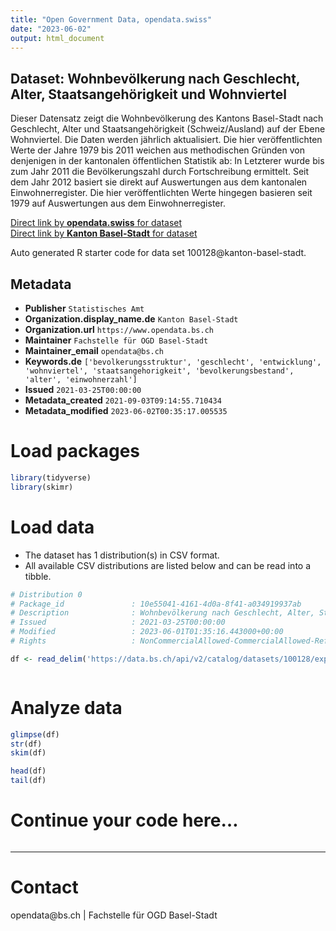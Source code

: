 ```yaml
---
title: "Open Government Data, opendata.swiss"
date: "2023-06-02"
output: html_document
---
```


## Dataset: Wohnbevölkerung nach Geschlecht, Alter, Staatsangehörigkeit und Wohnviertel

Dieser Datensatz zeigt die Wohnbevölkerung des Kantons Basel-Stadt nach Geschlecht, Alter und Staatsangehörigkeit (Schweiz/Ausland) auf der Ebene Wohnviertel. Die Daten werden jährlich aktualisiert. Die hier veröffentlichten Werte der Jahre 1979 bis 2011 weichen aus methodischen Gründen von denjenigen in der kantonalen öffentlichen Statistik ab: In Letzterer wurde bis zum Jahr 2011 die Bevölkerungszahl durch Fortschreibung ermittelt. Seit dem Jahr 2012 basiert sie direkt auf Auswertungen aus dem kantonalen Einwohnerregister. Die hier veröffentlichten Werte hingegen basieren seit 1979 auf Auswertungen aus dem Einwohnerregister.

[Direct link by **opendata.swiss** for dataset](https://opendata.swiss/de/dataset/wohnbevolkerung-nach-geschlecht-alter-staatsangehorigkeit-und-wohnviertel)<br>
[Direct link by **Kanton Basel-Stadt** for dataset](https://data.bs.ch/explore/dataset/100128/)

Auto generated R starter code for data set 100128@kanton-basel-stadt.

## Metadata

- **Publisher** `Statistisches Amt`
- **Organization.display_name.de** `Kanton Basel-Stadt`
- **Organization.url** `https://www.opendata.bs.ch`
- **Maintainer** `Fachstelle für OGD Basel-Stadt`
- **Maintainer_email** `opendata@bs.ch`
- **Keywords.de** `['bevolkerungsstruktur', 'geschlecht', 'entwicklung', 'wohnviertel', 'staatsangehorigkeit', 'bevolkerungsbestand', 'alter', 'einwohnerzahl']`
- **Issued** `2021-03-25T00:00:00`
- **Metadata_created** `2021-09-03T09:14:55.710434`
- **Metadata_modified** `2023-06-02T00:35:17.005535`


# Load packages

```r

library(tidyverse)
library(skimr)

```

# Load data

-   The dataset has 1 distribution(s) in CSV format.
-   All available CSV distributions are listed below and can be read into a tibble.

```r

# Distribution 0
# Package_id               : 10e55041-4161-4d0a-8f41-a034919937ab
# Description              : Wohnbevölkerung nach Geschlecht, Alter, Staatsangehörigkeit und Wohnviertel (csv)
# Issued                   : 2021-03-25T00:00:00
# Modified                 : 2023-06-01T01:35:16.443000+00:00
# Rights                   : NonCommercialAllowed-CommercialAllowed-ReferenceRequired

df <- read_delim('https://data.bs.ch/api/v2/catalog/datasets/100128/exports/csv')



```

# Analyze data

```r

glimpse(df)
str(df)
skim(df)

head(df)
tail(df)

```

# Continue your code here...

```r

```

------------------------------------------------------------------------

# Contact

opendata@bs.ch | Fachstelle für OGD Basel-Stadt
